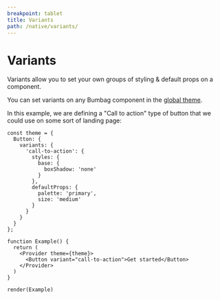 ```yaml
---
breakpoint: tablet
title: Variants
path: /native/variants/
---
```


# Variants

Variants allow you to set your own groups of styling & default props on a component.

You can set variants on any Bumbag component in the [global theme](#theming).

In this example, we are defining a "Call to action" type of button that we could use on some sort of landing page:

```function-live noInline
const theme = {
  Button: {
    variants: {
      'call-to-action': {
        styles: {
          base: {
            boxShadow: 'none'
          }
        },
        defaultProps: {
          palette: 'primary',
          size: 'medium'
        }
      }
    }
  }
};

function Example() {
  return (
    <Provider theme={theme}>
      <Button variant="call-to-action">Get started</Button>
    </Provider>
  )
}

render(Example)
```
